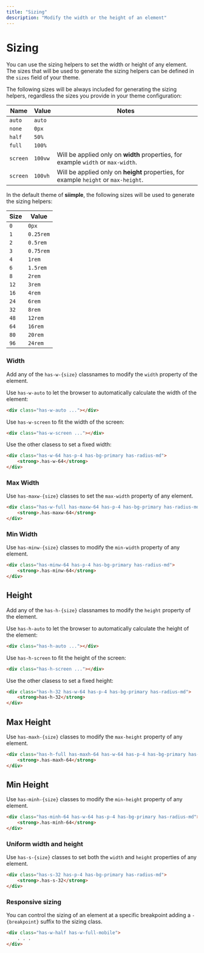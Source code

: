 ```yaml
---
title: "Sizing"
description: "Modify the width or the height of an element"
---
```


# Sizing

You can use the sizing helpers to set the width or height of any element. The sizes that will be used to generate the sizing helpers can be defined in the `sizes` field of your theme.

The following sizes will be always included for generating the sizing helpers, regardless the sizes you provide in your theme configuration:

| Name | Value | Notes |
|------|-------|-------|
| `auto` | `auto` | |
| `none` | `0px` | |
| `half` | `50%` | |
| `full` | `100%` | |
| `screen` | `100vw` | Will be applied only on **width** properties, for example `width` or `max-width`. |
| `screen` | `100vh` | Will be applied only on **height** properties, for example `height` or `max-height`. |

In the default theme of **siimple**, the following sizes will be used to generate the sizing helpers:

| Size     | Value     |
|----------|-----------|
| `0`      | `0px`     |
| `1`      | `0.25rem` |
| `2`      | `0.5rem`  |
| `3`      | `0.75rem` |
| `4`      | `1rem`    |
| `6`      | `1.5rem`  |
| `8`      | `2rem`    |
| `12`     | `3rem`    |
| `16`     | `4rem`    |
| `24`     | `6rem`    |
| `32`     | `8rem`    |
| `48`     | `12rem`   |
| `64`     | `16rem`   |
| `80`     | `20rem`   |
| `96`     | `24rem`   |

### Width

Add any of the `has-w-{size}` classnames to modify the `width` property of the element.

Use `has-w-auto` to let the browser to automatically calculate the width of the element: 

```html
<div class="has-w-auto ..."></div>
```

Use `has-w-screen` to fit the width of the screen:

```html
<div class="has-w-screen ..."></div>
```

Use the other clasess to set a fixed width:

```html live=true centered=true color=white
<div class="has-w-64 has-p-4 has-bg-primary has-radius-md">
    <strong>.has-w-64</strong>
</div>
```

### Max Width

Use `has-maxw-{size}` classes to set the `max-width` property of any element.

```html live=true centered=true color=white
<div class="has-w-full has-maxw-64 has-p-4 has-bg-primary has-radius-md">
    <strong>.has-maxw-64</strong>
</div>
```

### Min Width

Use `has-minw-{size}` classes to modify the `min-width` property of any element.

```html live=true centered=true color=white
<div class="has-minw-64 has-p-4 has-bg-primary has-radius-md">
    <strong>.has-minw-64</strong>
</div>
```

## Height

Add any of the `has-h-{size}` classnames to modify the `height` property of the element.

Use `has-h-auto` to let the browser to automatically calculate the height of the element: 

```html
<div class="has-h-auto ..."></div>
```

Use `has-h-screen` to fit the height of the screen:

```html
<div class="has-h-screen ..."></div>
```

Use the other clasess to set a fixed height:

```html live=true centered=true color=white
<div class="has-h-32 has-w-64 has-p-4 has-bg-primary has-radius-md">
    <strong>has-h-32</strong>
</div>
```

## Max Height

Use `has-maxh-{size}` classes to modify the `max-height` property of any element.

```html live=true centered=true color=white
<div class="has-h-full has-maxh-64 has-w-64 has-p-4 has-bg-primary has-radius-md">
    <strong>.has-maxh-64</strong>
</div>
```

## Min Height

Use `has-minh-{size}` classes to modify the `min-height` property of any element.

```html live=true centered=true color=white
<div class="has-minh-64 has-w-64 has-p-4 has-bg-primary has-radius-md">
    <strong>.has-minh-64</strong>
</div>
```

### Uniform width and height

Use `has-s-{size}` classes to set both the `width` and `height` properties of any element.

```html live=true centered=true color=white
<div class="has-s-32 has-p-4 has-bg-primary has-radius-md">
    <strong>.has-s-32</strong>
</div>
```

### Responsive sizing

You can control the sizing of an element at a specific breakpoint adding a `-{breakpoint}` suffix to the sizing class.

```html
<div class="has-w-half has-w-full-mobile">
    . . .
</div>
``` 
